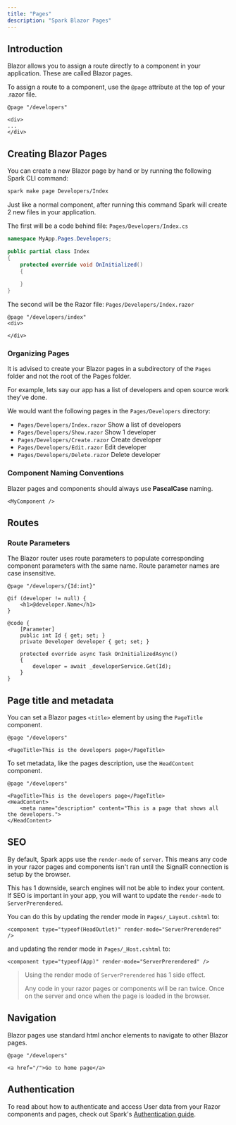 ```yaml
---
title: "Pages"
description: "Spark Blazor Pages"
---
```


## Introduction
Blazor allows you to assign a route directly to a component in your application. These are called Blazor pages.

To assign a route to a component, use the `@page` attribute at the top of your .razor file.

```razor
@page "/developers"

<div>
...
</div>
```

## Creating Blazor Pages
You can create a new Blazor page by hand or by running the following Spark CLI command:

```bash
spark make page Developers/Index
```

Just like a normal component, after running this command Spark will create 2 new files in your application.

The first will be a code behind file: `Pages/Developers/Index.cs`
```csharp
namespace MyApp.Pages.Developers;

public partial class Index
{
    protected override void OnInitialized()
    {
        
    }
}
```

The second will be the Razor file: `Pages/Developers/Index.razor`
```razor
@page "/developers/index"
<div>

</div>
```

### Organizing Pages
It is advised to create your Blazor pages in a subdirectory of the `Pages` folder and not the root of the Pages folder.

For example, lets say our app has a list of developers and open source work they've done.

We would want the following pages in the `Pages/Developers` directory:
- `Pages/Developers/Index.razor`  Show a list of developers
- `Pages/Developers/Show.razor`  Show 1 developer
- `Pages/Developers/Create.razor`  Create developer
- `Pages/Developers/Edit.razor`  Edit developer
- `Pages/Developers/Delete.razor`  Delete developer

### Component Naming Conventions
Blazer pages and components should always use **PascalCase** naming.

```razor
<MyComponent />
```

## Routes


### Route Parameters
The Blazor router uses route parameters to populate corresponding component parameters with the same name. Route parameter names are case insensitive.

```razor
@page "/developers/{Id:int}"

@if (developer != null) {
    <h1>@developer.Name</h1>
}

@code {
    [Parameter]
    public int Id { get; set; }
	private Developer developer { get; set; }
    
	protected override async Task OnInitializedAsync()
	{
		developer = await _developerService.Get(Id);
	}
}
```

## Page title and metadata
You can set a Blazor pages `<title>` element by using the `PageTitle` component.
```razor
@page "/developers"

<PageTitle>This is the developers page</PageTitle>
```

To set metadata, like the pages description, use the `HeadContent` component.
```razor
@page "/developers"

<PageTitle>This is the developers page</PageTitle>
<HeadContent>
    <meta name="description" content="This is a page that shows all the developers.">
</HeadContent>
```

## SEO
By default, Spark apps use the `render-mode` of `server`. This means any code in your razor pages and components isn't ran until the SignalR connection is setup by the browser.

This has 1 downside, search engines will not be able to index your content. If SEO is important in your app, you will want to update the `render-mode` to `ServerPrerendered`.

You can do this by updating the render mode in `Pages/_Layout.cshtml` to:
```razor
<component type="typeof(HeadOutlet)" render-mode="ServerPrerendered" />
```

and updating the render mode in `Pages/_Host.cshtml` to: 
```razor
<component type="typeof(App)" render-mode="ServerPrerendered" />
```

>
> Using the render mode of `ServerPrerendered` has 1 side effect.
>
> Any code in your razor pages or components will be ran twice. Once on the server and once when the page is loaded in the browser.
>

## Navigation
Blazor pages use standard html anchor elements to navigate to other Blazor pages.
```razor
@page "/developers"

<a href="/">Go to home page</a>
```

## Authentication
To read about how to authenticate and access User data from your Razor components and pages, check out Spark's [Authentication guide](/docs/authentication).
